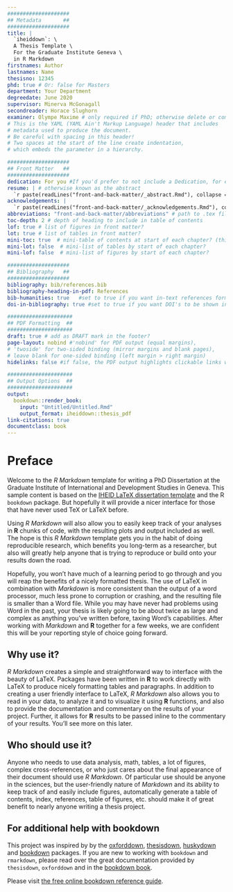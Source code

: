 ```yaml
---
####################
## Metadata       ##
####################
title: |
  `iheiddown`: \
  A Thesis Template \
  For the Graduate Institute Geneva \
  in R Markdown
firstnames: Author
lastnames: Name
thesisno: 12345
phd: true # Or: false for Masters
department: Your Department
degreedate: June 2020
supervisor: Minerva McGonagall
secondreader: Horace Slughorn
examiner: Olympe Maxime # only required if PhD; otherwise delete or comment out
# This is the YAML (YAML Ain't Markup Language) header that includes 
# metadata used to produce the document. 
# Be careful with spacing in this header!
# Two spaces at the start of the line create indentation,
# which embeds the parameter in a hierarchy.

####################
## Front Matter   ##
####################
dedication: For you #If you'd prefer to not include a Dedication, for example, simply delete the section entirely, or silence them (add # before each line). 
resume: | # otherwise known as the abstract
  `r paste(readLines("front-and-back-matter/_abstract.Rmd"), collapse = '\n  ')`
acknowledgements: |
  `r paste(readLines("front-and-back-matter/_acknowledgements.Rmd"), collapse = '\n  ')`
abbreviations: "front-and-back-matter/abbreviations" # path to .tex file with abbreviations
toc-depth: 2 # depth of heading to include in table of contents
lof: true # list of figures in front matter?
lot: true # list of tables in front matter?
mini-toc: true  # mini-table of contents at start of each chapter? (this just prepares it; you must also add \minitoc after the chapter titles)
mini-lot: false  # mini-list of tables by start of each chapter?
mini-lof: false  # mini-list of figures by start of each chapter?

####################
## Bibliography   ##
####################
bibliography: bib/references.bib
bibliography-heading-in-pdf: References
bib-humanities: true   #set to true if you want in-text references formatted as author-year
doi-in-bibliography: true #set to true if you want DOI's to be shown in the bibliography

#####################
## PDF Formatting  ##
#####################
draft: true # add as DRAFT mark in the footer?
page-layout: nobind #'nobind' for PDF output (equal margins), 
# 'twoside' for two-sided binding (mirror margins and blank pages), 
# leave blank for one-sided binding (left margin > right margin)
hidelinks: false #if false, the PDF output highlights clickable links with a colored border - you will probably want to set this to true for PDF version you wish to physically print

#####################
## Output Options  ##
#####################
output:
  bookdown::render_book:
    input: "Untitled/Untitled.Rmd"
    output_format: iheiddown::thesis_pdf
link-citations: true
documentclass: book
---
```


# Preface {.unnumbered}

<!-- The {.unnumbered} option here means that the introduction will be 
"Chapter 0." You can also use {-} for no numbers on chapters.

If you'd like to include a comment that won't be produced in your resulting file 
enclose it in a block like this.
-->

Welcome to the *R Markdown* template for writing a PhD Dissertation at the Graduate Institute of International and Development Studies in Geneva. 
This sample content is based on the [IHEID  LaTeX dissertation template](https://github.com/jhollway/iheidmytex) and the R `bookdown` package.
But hopefully it will provide a nicer interface for those that have never used TeX or LaTeX before.

Using _R Markdown_ will also allow you to easily keep track of your analyses in **R** chunks of code, with the resulting plots and output included as well.  
The hope is this _R Markdown_ template gets you in the habit of doing reproducible research, which benefits you long-term as a researcher, but also will greatly help anyone that is trying to reproduce or build onto your results down the road.

Hopefully, you won't have much of a learning period to go through and you will reap the benefits of a nicely formatted thesis.  The use of LaTeX in combination with _Markdown_ is more consistent than the output of a word processor, much less prone to corruption or crashing, and the resulting file is smaller than a Word file. While you may have never had problems using Word in the past, your thesis is likely going to be about twice as large and complex as anything you've written before, taxing Word's capabilities.  After working with _Markdown_ and **R** together for a few weeks, we are confident this will be your reporting style of choice going forward.

<!-- 
If you're still on the fence about using _R Markdown_, check out the resource
for newbies available at <https://rbasics.netlify.com>. 
-->

## Why use it? {-}

_R Markdown_ creates a simple and straightforward way to interface with the beauty of LaTeX.  Packages have been written in **R** to work directly with LaTeX to produce nicely formatting tables and paragraphs. In addition to creating a user friendly interface to LaTeX, _R Markdown_ also allows you to read in your data, to analyze it and to visualize it using **R** functions, and also to provide the documentation and commentary on the results of your project.  Further, it allows for **R** results to be passed inline to the commentary of your results.  You'll see more on this later.  

<!-- 
Having your code and commentary all together in one place has a plethora of 
benefits!
-->

## Who should use it? {-}

Anyone who needs to use data analysis, math, tables, a lot of figures, complex cross-references, or who just cares about the final appearance of their document should use _R Markdown_. Of particular use should be anyone in the sciences, but the user-friendly nature of _Markdown_ and its ability to keep track of and easily include figures, automatically generate a table of contents, index, references, table of figures, etc. should make it of great benefit to nearly anyone writing a thesis project.

## For additional help with bookdown {-} 

This project was inspired by by the [oxforddown](https://github.com/ulyngs/oxforddown), 
[thesisdown](https://github.com/ismayc/thesisdown), 
[huskydown](https://github.com/benmarwick/huskydown) and 
[bookdown](https://github.com/rstudio/bookdown) packages. 
If you are new to working with `bookdown` and `rmarkdown`, 
please read over the great documentation provided by `thesisdown`, `oxforddown` and in the [bookdown book](https://bookdown.org/yihui/bookdown/).

Please visit [the free online bookdown reference guide](https://bookdown.org/yihui/bookdown/).
